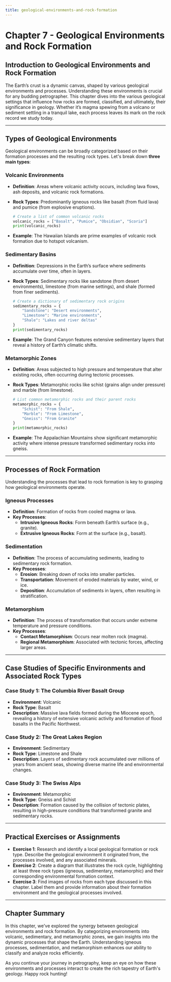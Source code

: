 ```yaml
---
title: geological-environments-and-rock-formation
---
```


# Chapter 7 - Geological Environments and Rock Formation

## Introduction to Geological Environments and Rock Formation

The Earth’s crust is a dynamic canvas, shaped by various geological environments and processes. Understanding these environments is crucial for any budding petrographer. This chapter dives into the various geological settings that influence how rocks are formed, classified, and ultimately, their significance in geology. Whether it’s magma spewing from a volcano or sediment settling in a tranquil lake, each process leaves its mark on the rock record we study today.

---

## Types of Geological Environments

Geological environments can be broadly categorized based on their formation processes and the resulting rock types. Let's break down **three main types**:

### Volcanic Environments
- **Definition**: Areas where volcanic activity occurs, including lava flows, ash deposits, and volcanic rock formations.
- **Rock Types**: Predominantly igneous rocks like basalt (from fluid lava) and pumice (from explosive eruptions).
  
  ```python
  # Create a list of common volcanic rocks
  volcanic_rocks = ["Basalt", "Pumice", "Obsidian", "Scoria"]
  print(volcanic_rocks)
  ```

- **Example**: The Hawaiian Islands are prime examples of volcanic rock formation due to hotspot volcanism.

### Sedimentary Basins
- **Definition**: Depressions in the Earth’s surface where sediments accumulate over time, often in layers.
- **Rock Types**: Sedimentary rocks like sandstone (from desert environments), limestone (from marine settings), and shale (formed from finer sediments).
  
  ```python
  # Create a dictionary of sedimentary rock origins
  sedimentary_rocks = {
      "Sandstone": "Desert environments",
      "Limestone": "Marine environments",
      "Shale": "Lakes and river deltas"
  }
  print(sedimentary_rocks)
  ```

- **Example**: The Grand Canyon features extensive sedimentary layers that reveal a history of Earth’s climatic shifts.

### Metamorphic Zones
- **Definition**: Areas subjected to high pressure and temperature that alter existing rocks, often occurring during tectonic processes.
- **Rock Types**: Metamorphic rocks like schist (grains align under pressure) and marble (from limestone).
  
  ```python
  # List common metamorphic rocks and their parent rocks
  metamorphic_rocks = {
      "Schist": "From Shale",
      "Marble": "From Limestone",
      "Gneiss": "From Granite"
  }
  print(metamorphic_rocks)
  ```

- **Example**: The Appalachian Mountains show significant metamorphic activity where intense pressure transformed sedimentary rocks into gneiss.

---

## Processes of Rock Formation

Understanding the processes that lead to rock formation is key to grasping how geological environments operate.

### Igneous Processes
- **Definition**: Formation of rocks from cooled magma or lava.
- **Key Processes**:
  - **Intrusive Igneous Rocks**: Form beneath Earth’s surface (e.g., granite).
  - **Extrusive Igneous Rocks**: Form at the surface (e.g., basalt).
  
### Sedimentation
- **Definition**: The process of accumulating sediments, leading to sedimentary rock formation.
- **Key Processes**:
  - **Erosion**: Breaking down of rocks into smaller particles.
  - **Transportation**: Movement of eroded materials by water, wind, or ice.
  - **Deposition**: Accumulation of sediments in layers, often resulting in stratification.
  
### Metamorphism
- **Definition**: The process of transformation that occurs under extreme temperature and pressure conditions.
- **Key Processes**:
  - **Contact Metamorphism**: Occurs near molten rock (magma).
  - **Regional Metamorphism**: Associated with tectonic forces, affecting larger areas.

---

## Case Studies of Specific Environments and Associated Rock Types

### Case Study 1: The Columbia River Basalt Group
- **Environment**: Volcanic
- **Rock Type**: Basalt
- **Description**: Massive lava fields formed during the Miocene epoch, revealing a history of extensive volcanic activity and formation of flood basalts in the Pacific Northwest.

### Case Study 2: The Great Lakes Region
- **Environment**: Sedimentary
- **Rock Type**: Limestone and Shale
- **Description**: Layers of sedimentary rock accumulated over millions of years from ancient seas, showing diverse marine life and environmental changes.

### Case Study 3: The Swiss Alps
- **Environment**: Metamorphic
- **Rock Type**: Gneiss and Schist
- **Description**: Formation caused by the collision of tectonic plates, resulting in high-pressure conditions that transformed granite and sedimentary rocks.

---

## Practical Exercises or Assignments

- **Exercise 1**: Research and identify a local geological formation or rock type. Describe the geological environment it originated from, the processes involved, and any associated minerals.
- **Exercise 2**: Create a diagram that illustrates the rock cycle, highlighting at least three rock types (igneous, sedimentary, metamorphic) and their corresponding environmental formation context.
- **Exercise 3**: Find images of rocks from each type discussed in this chapter. Label them and provide information about their formation environment and the geological processes involved.

---

## Chapter Summary

In this chapter, we've explored the synergy between geological environments and rock formation. By categorizing environments into volcanic, sedimentary, and metamorphic zones, we gain insights into the dynamic processes that shape the Earth. Understanding igneous processes, sedimentation, and metamorphism enhances our ability to classify and analyze rocks efficiently.

As you continue your journey in petrography, keep an eye on how these environments and processes interact to create the rich tapestry of Earth's geology. Happy rock hunting!